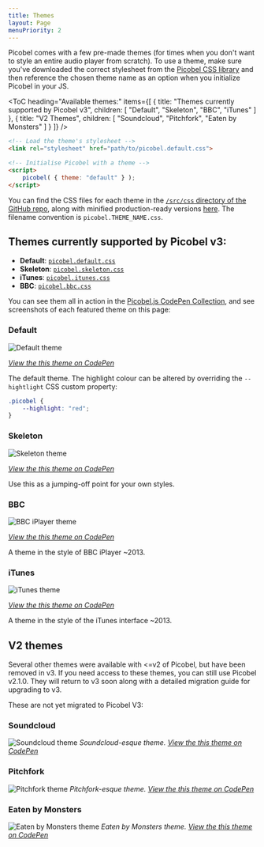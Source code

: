 ```yaml
---
title: Themes
layout: Page
menuPriority: 2
---
```


Picobel comes with a few pre-made themes (for times when you don't want to style an entire audio player from scratch). To use a theme, make sure you've downloaded the correct stylesheet from the [Picobel CSS library](https://github.com/tomhazledine/picobel/tree/master/src/css) and then reference the chosen theme name as an option when you initialize Picobel in your JS.

<ToC
    heading="Available themes:"
    items={[
        {
            title: "Themes currently supported by Picobel v3",
            children: [
                "Default",
                "Skeleton",
                "BBC",
                "iTunes"
            ]
        },
        {
            title: "V2 Themes",
            children: [
                "Soundcloud",
                "Pitchfork",
                "Eaten by Monsters"
            ]
        }
    ]}
/>

```html
<!-- Load the theme's stylesheet -->
<link rel="stylesheet" href="path/to/picobel.default.css">

<!-- Initialise Picobel with a theme -->
<script>
    picobel( { theme: "default" } );
</script>
```

You can find the CSS files for each theme in the [`/src/css` directory of the GitHub repo](https://github.com/tomhazledine/picobel/tree/main/src/css), along with minified production-ready versions [here](https://github.com/tomhazledine/picobel/tree/main/build). The filename convention is `picobel.THEME_NAME.css`.

## Themes currently supported by **Picobel v3**:

* **Default**: [`picobel.default.css`](https://raw.githubusercontent.com/tomhazledine/picobel/main/build/picobel.default.css)
* **Skeleton**: [`picobel.skeleton.css`](https://raw.githubusercontent.com/tomhazledine/picobel/main/build/picobel.skeleton.css)
* **iTunes**: [`picobel.itunes.css`](https://raw.githubusercontent.com/tomhazledine/picobel/main/build/picobel.itunes.css)
* **BBC**: [`picobel.bbc.css`](https://raw.githubusercontent.com/tomhazledine/picobel/main/build/picobel.bbc.css)

You can see them all in action in the [Picobel.js CodePen Collection](http://codepen.io/collection/XpZEor/), and see screenshots of each featured theme on this page:

### Default

![Default theme](/images/theme_basic.png)

_[View the this theme on CodePen](http://codepen.io/tomhazledine/pen/VpNqYO)_

The default theme. The highlight colour can be altered by overriding the `--hightlight` CSS custom property:

```css
.picobel {
    --highlight: "red";
}
```

### Skeleton

![Skeleton theme](/images/theme_skeleton.png)

_[View the this theme on CodePen](http://codepen.io/tomhazledine/pen/zZXyGa)_

Use this as a jumping-off point for your own styles.

### BBC

![BBC iPlayer theme](/images/theme_bbc.png)

_[View the this theme on CodePen](http://codepen.io/tomhazledine/pen/kXZaKL)_

A theme in the style of BBC iPlayer ~2013.

### iTunes

![iTunes theme](/images/theme_itunes.png)

_[View the this theme on CodePen](http://codepen.io/tomhazledine/pen/NAyWQW)_

A theme in the style of the iTunes interface ~2013.

## V2 themes

Several other themes were available with <=v2 of Picobel, but have been removed in v3. If you need access to these themes, you can still use Picobel v2.1.0. They will return to v3 soon along with a detailed migration guide for upgrading to v3.

These are not yet migrated to Picobel V3:

### Soundcloud

![Soundcloud theme](/images/theme_soundcloud.png)
_Soundcloud-esque theme. [View the this theme on CodePen](http://codepen.io/tomhazledine/pen/VpNqjJ)_

### Pitchfork

![Pitchfork theme](/images/theme_pitchfork.png)
_Pitchfork-esque theme. [View the this theme on CodePen](http://codepen.io/tomhazledine/pen/OpGrXN)_

### Eaten by Monsters

![Eaten by Monsters theme](/images/theme_ebm.png)
_Eaten by Monsters theme. [View the this theme on CodePen](http://codepen.io/tomhazledine/pen/gmyZLP)_
